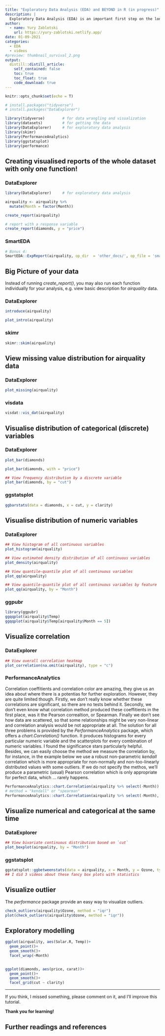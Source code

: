 ```yaml
---
title: "Exploratory Data Analysis (EDA) and BEYOND in R (in progress)"
description: |
  Exploratory Data Analysis (EDA) is an important first step on the long way to the final result, be it statistical inference in a published scientific paper or a machine learning algorithm in production. This way between EDA and final result is often rocky, bumpy, annoying and highly iterative. However, it's the most important part of data science, which includes data cleaning, data transformation, generating hypothesis, testing assumptions etc. Unfortunatly this part often remains a black box, simply due to the individual differences in knowledge and preferences of data scientists. So that we often don't know how and, most importantly WHY, the data was cleaned or transformed on the way to the final result. This article tries to narrow this gap by adding one further step to the EDA, which helps to generate hypotheses and identify next steps.
author:
  - name: Yury Zablotski
    url: https://yury-zablotski.netlify.app/
date: 01-09-2021
categories:
  - EDA
  - videos
#preview: thumbnail_survival_2.png
output:
  distill::distill_article:
    self_contained: false
    toc: true
    toc_float: true
    code_download: true
---
```



```r
knitr::opts_chunk$set(echo = T)
```


```r
# install.packages("tidyverse")
# install.packages("DataExplorer")

library(tidyverse)        # for data wrangling and visualization
library(datasets)         # for getting the data 
library(DataExplorer)     # for exploratory data analysis
library(skimr)
library(PerformanceAnalytics)
library(ggstatsplot)
library(performance)
```


## Creating visualised reports of the whole dataset with only one function!

### DataExplorer

```r
library(DataExplorer)     # for exploratory data analysis

airquality <- airquality %>% 
  mutate(Month = factor(Month))

create_report(airquality)

# report with a response variable
create_report(diamonds, y = "price")
```

### SmartEDA

```r
# Bonus 4:
SmartEDA::ExpReport(airquality, op_dir  = 'other_docs/', op_file = 'smarteda.html')
```

## Big Picture of your data

Instead of running *create_report()*, you may also run each function individually for your analysis, e.g. view basic description for *airquality* data.

### DataExplorer

```r
introduce(airquality)

plot_intro(airquality)
```

### skimr

```r
skimr::skim(airquality)
```




## View missing value distribution for airquality data

### DataExplorer

```r
plot_missing(airquality)
```

### visdata

```r
visdat::vis_dat(airquality)
```





## Visualise distribution of categorical (discrete) variables

### DataExplorer

```r
plot_bar(diamonds)

plot_bar(diamonds, with = "price")

## View frequency distribution by a discrete variable
plot_bar(diamonds, by = "cut")
```

### ggstatsplot

```r
ggbarstats(data = diamonds, x = cut, y = clarity)
```


## Visualise distribution of numeric variables

### DataExplorer

```r
## View histogram of all continuous variables
plot_histogram(airquality)

## View estimated density distribution of all continuous variables
plot_density(airquality)

## View quantile-quantile plot of all continuous variables
plot_qq(airquality)

## View quantile-quantile plot of all continuous variables by feature `cut`
plot_qq(airquality, by = "Month")
```
### ggpubr

```r
library(ggpubr)
ggqqplot(airquality$Temp)
ggqqplot(airquality$Temp[airquality$Month == 5])
```


## Visualize correlation

### DataExplorer

```r
## View overall correlation heatmap
plot_correlation(na.omit(airquality), type = "c")
```

### PerformanceAnalytics

Correlation coeffitients and correlation color are amazing, they give us an idea about where there is a potentias for further exploration. However, they are quite limited though. Firstly, we don't really know whether these correlations are significant, so there are no tests behind it. Secondly, we don't even know what correlation method produced these coeffitients in the first place, was it the Pearson correaltion, or Spearman. Finally we don't see how data are scattered, so that some relationships might be very non-linear and correlation analysis would be not appropriate at all. The solution for all three problems is provided by the *PerformanceAnalytics* package, which offers a *chart.Correlation()* function. It produces histograms for every particular numeric variable and the scatterplots for every combination of numeric variables. I found the significance stars particularly helpful. Besides, we can easily choose the method we measure the correlation by, for instance, in the example below we use a robust non-parametric *kendall* correlation which is more appropriate for non-normally and non-too-linearly distributed values with some outliers. If we do not specify the methos, we'll produce a parametric (usual) Pearson correlation which is only appropriate for perfect data, which ... rarely happens.



```r
PerformanceAnalytics::chart.Correlation(airquality %>% select(-Month)) 
# method = "kendall" or "spearman"
PerformanceAnalytics::chart.Correlation(airquality %>% select(-Month), method = "kendall") 
```


## Visualize numerical and categorical at the same time

### DataExplorer

```r
## View bivariate continuous distribution based on `cut`
plot_boxplot(airquality, by = "Month")
```


### ggstatsplot

```r
ggstatsplot::ggbetweenstats(data = airquality, x = Month, y = Ozone, type = "np")
## I did 3 videos about these fancy box plots with statistics

```

## Visualize outlier

The *performance* package provide an easy way to visualize outliers.

```r
check_outliers(airquality$Ozone, method = "iqr")
plot(check_outliers(airquality$Ozone, method = "iqr"))
```

## Exploratory modelling

```r
ggplot(airquality, aes(Solar.R, Temp))+
  geom_point()+
  geom_smooth()+
  facet_wrap(~Month)
  

ggplot(diamonds, aes(price, carat))+
  geom_point()+
  geom_smooth()+
  facet_grid(cut ~ clarity)
```


--------------------------------

If you think, I missed something, please comment on it, and I'll improve this tutorial.

**Thank you for learning!**

## Further readings and references